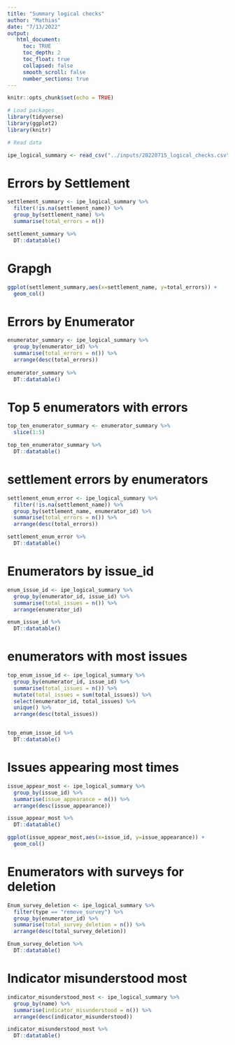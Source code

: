 ```yaml
---
title: "Summary logical checks"
author: "Mathias"
date: "7/13/2022"
output: 
   html_document:
     toc: TRUE
     toc_depth: 2
     toc_float: true
     collapsed: false
     smooth_scroll: false
     number_sections: true
---
```


```r
knitr::opts_chunk$set(echo = TRUE)

# Load packages
library(tidyverse)
library(ggplot2)
library(knitr)

# Read data

ipe_logical_summary <- read_csv("../inputs/20220715_logical_checks.csv")

```

# Errors by Settlement

```r

settlement_summary <- ipe_logical_summary %>% 
  filter(!is.na(settlement_name)) %>% 
  group_by(settlement_name) %>% 
  summarise(total_errors = n()) 

settlement_summary %>% 
  DT::datatable()


```
# Grapgh
```r
ggplot(settlement_summary,aes(x=settlement_name, y=total_errors)) + 
  geom_col()

```

# Errors by Enumerator

```r
enumerator_summary <- ipe_logical_summary %>% 
  group_by(enumerator_id) %>% 
  summarise(total_errors = n()) %>% 
  arrange(desc(total_errors))
  
enumerator_summary %>% 
  DT::datatable()

```

# Top 5 enumerators with errors

```r

top_ten_enumerator_summary <- enumerator_summary %>% 
  slice(1:5)

top_ten_enumerator_summary %>% 
  DT::datatable()

```
 
# settlement errors by enumerators

```r
settlement_enum_error <- ipe_logical_summary %>% 
  filter(!is.na(settlement_name)) %>% 
  group_by(settlement_name, enumerator_id) %>% 
  summarise(total_errors = n()) %>% 
  arrange(desc(total_errors))

settlement_enum_error %>% 
  DT::datatable()

```
# Enumerators by issue_id
```r
enum_issue_id <- ipe_logical_summary %>% 
  group_by(enumerator_id, issue_id) %>% 
  summarise(total_issues = n()) %>% 
  arrange(enumerator_id)

enum_issue_id %>% 
  DT::datatable()

```

# enumerators with most issues
```r
top_enum_issue_id <- ipe_logical_summary %>% 
  group_by(enumerator_id, issue_id) %>%
  summarise(total_issues = n()) %>%
  mutate(total_issues = sum(total_issues)) %>% 
  select(enumerator_id, total_issues) %>% 
  unique() %>% 
  arrange(desc(total_issues))


top_enum_issue_id %>% 
  DT::datatable()

```

# Issues appearing most times
```r
issue_appear_most <- ipe_logical_summary %>% 
  group_by(issue_id) %>%
  summarise(issue_appearance = n()) %>% 
  arrange(desc(issue_appearance))

issue_appear_most %>% 
  DT::datatable()  

ggplot(issue_appear_most,aes(x=issue_id, y=issue_appearance)) + 
  geom_col()


```

# Enumerators with surveys for deletion
```r

Enum_survey_deletion <- ipe_logical_summary %>% 
  filter(type == "remove_survey") %>% 
  group_by(enumerator_id) %>% 
  summarise(total_survey_deletion = n()) %>% 
  arrange(desc(total_survey_deletion))

Enum_survey_deletion %>% 
  DT::datatable()

```

# Indicator misunderstood most

```r

indicator_misunderstood_most <- ipe_logical_summary %>% 
  group_by(name) %>% 
  summarise(indicator_misunderstood = n()) %>% 
  arrange(desc(indicator_misunderstood)) 

indicator_misunderstood_most %>% 
  DT::datatable()


```